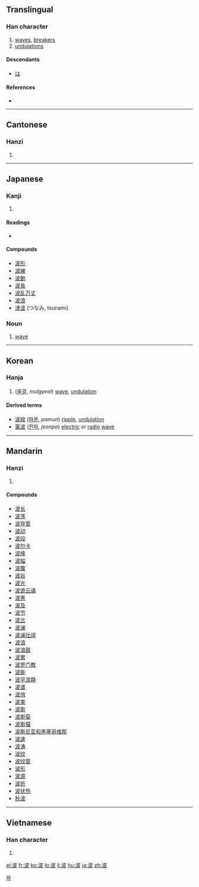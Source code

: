 ==Translingual==

===Han character===
{{Han char|rn=85|rad=水|as=05|sn=8|four=3414<sub>7</sub>|canj=水木竹水 (EDHE)}}

# [[wave]]s, [[breaker]]s
# [[undulation]]s

====Descendants====
* [[は]]

====References====
* {{Han ref|kx=0617.080|dkj=17308|dj=1012.060|hdz=31597.070|uh=6CE2|ud=27874|bh=AA69|bd=43625}}

----

==Cantonese==

===Hanzi===
{{yue-hanzi|jyut=|y=bo1}}

# {{defn|Cantonese|sort=水05}}

----

==Japanese==

===Kanji===
{{ja-kanji|grade=3|rs=水05}}

# {{defn|Japanese}}

====Readings====
* {{ja-readings|on=[[は]] (ha), [[ひ]] (hi)|kun=[[なみ]] (nami)}}

====Compounds====
* [[波形]]
* [[波線]]
* [[波動]]
* [[波長]]
* [[波乱万丈]]
* [[波浪]]
* [[津波]] (つなみ, tsunami)

===Noun===
{{ja-noun|k|hira=なみ|rom=nami}}

# [[wave]]

----

==Korean==

===Hanja===
{{ko-hanja|hangeul=파|eumhun=|rv=pa|mr=p'a|y=pha}}

# ([[물결]], ''mulgyeol'') [[wave]], [[undulation]]

====Derived terms====
* [[波紋]] ([[파문]], ''pamun'') [[ripple]], [[undulation]]
* [[電波]] ([[전파]], ''jeonpa'') [[electric]] or [[radio]] [[wave]]

[[Category:Hanja readings|파]]

----

==Mandarin==

===Hanzi===
{{cmn-hanzi|pin=[[bēi]] ([[bei1]]), [[bì]] ([[bi4]]), [[bō]] ([[bo1]])|wg=pei<sup>1</sup>, pi<sup>4</sup>, po<sup>1</sup>}}

# {{defn|Mandarin|sort=水05}}

====Compounds====
* [[波长]]
* [[波荡]]
* [[波导管]]
* [[波动]]
* [[波段]]
* [[波尔卡]]
* [[波峰]]
* [[波幅]]
* [[波腹]]
* [[波谷]]
* [[波光]]
* [[波诡云谲]]
* [[波黑]]
* [[波及]]
* [[波节]]
* [[波兰]]
* [[波澜]]
* [[波澜壮阔]]
* [[波浪]]
* [[波浪鼓]]
* [[波累]]
* [[波罗门教]]
* [[波能]]
* [[波平浪静]]
* [[波谱]]
* [[波俏]]
* [[波束]]
* [[波斯]]
* [[波斯菊]]
* [[波斯猫]]
* [[波斯尼亚和黑塞哥维那]]
* [[波速]]
* [[波涛]]
* [[波纹]]
* [[波纹管]]
* [[波形]]
* [[波源]]
* [[波折]]
* [[波状热]]
* [[秋波]]

----

==Vietnamese==

===Han character===
{{vi-hantu|[[ba]], [[bể]]|rs=水05}}

# {{defn|Vietnamese|sort=水05}}

[[el:波]]
[[fr:波]]
[[ko:波]]
[[lo:波]]
[[li:波]]
[[hu:波]]
[[ja:波]]
[[zh:波]]